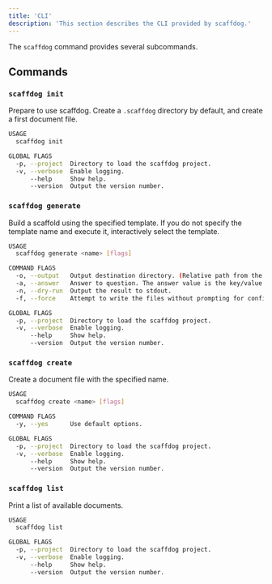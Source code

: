```yaml
---
title: 'CLI'
description: 'This section describes the CLI provided by scaffdog.'
---
```


The `scaffdog` command provides several subcommands.

## Commands

### `scaffdog init`

Prepare to use scaffdog. Create a `.scaffdog` directory by default, and create a first document file.

```bash
USAGE
  scaffdog init

GLOBAL FLAGS
  -p, --project  Directory to load the scaffdog project.
  -v, --verbose  Enable logging.
      --help     Show help.
      --version  Output the version number.
```

### `scaffdog generate`

Build a scaffold using the specified template. If you do not specify the template name and execute it, interactively select the template.

```bash
USAGE
  scaffdog generate <name> [flags]

COMMAND FLAGS
  -o, --output   Output destination directory. (Relative path from the `root` option)
  -a, --answer   Answer to question. The answer value is the key/value separated by ":" and can be specified multiple times.
  -n, --dry-run  Output the result to stdout.
  -f, --force    Attempt to write the files without prompting for confirmation.

GLOBAL FLAGS
  -p, --project  Directory to load the scaffdog project.
  -v, --verbose  Enable logging.
      --help     Show help.
      --version  Output the version number.
```

### `scaffdog create`

Create a document file with the specified name.

```bash
USAGE
  scaffdog create <name> [flags]

COMMAND FLAGS
  -y, --yes      Use default options.

GLOBAL FLAGS
  -p, --project  Directory to load the scaffdog project.
  -v, --verbose  Enable logging.
      --help     Show help.
      --version  Output the version number.
```

### `scaffdog list`

Print a list of available documents.

```bash
USAGE
  scaffdog list

GLOBAL FLAGS
  -p, --project  Directory to load the scaffdog project.
  -v, --verbose  Enable logging.
      --help     Show help.
      --version  Output the version number.
```
